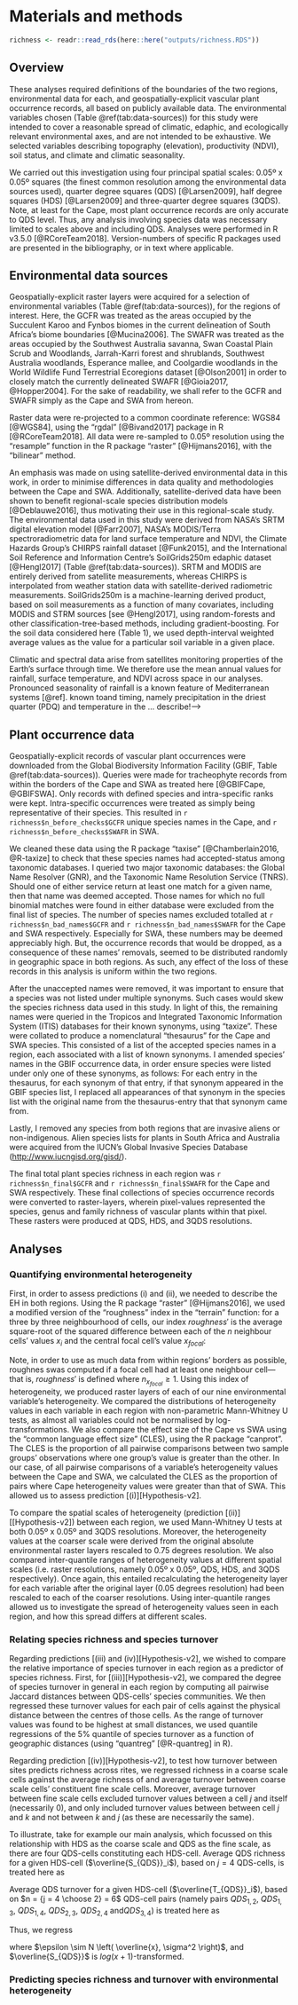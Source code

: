 # Materials and methods

```r
richness <- readr::read_rds(here::here("outputs/richness.RDS"))
```

## Overview

These analyses required definitions of the boundaries of the two regions, environmental data for each, and geospatially-explicit vascular plant occurrence records, all based on publicly available data.
The environmental variables chosen (Table \@ref(tab:data-sources)) for this study were intended to cover a reasonable spread of climatic, edaphic, and ecologically relevant environmental axes, and are not intended to be exhaustive.
We selected variables describing topography (elevation), productivity (NDVI), soil status, and climate and climatic seasonality.

We carried out this investigation using four principal spatial scales: 0.05º x 0.05º squares (the finest common resolution among the environmental data sources used), quarter degree squares (QDS) [@Larsen2009], half degree squares (HDS) [@Larsen2009] and three-quarter degree squares (3QDS).
Note, at least for the Cape, most plant occurrence records are only accurate to QDS level.
Thus, any analysis involving species data was necessary limited to scales above and including QDS.
Analyses were performed in R v3.5.0 [@RCoreTeam2018].
Version-numbers of specific R packages used are presented in the bibliography, or in text where applicable.

## Environmental data sources

Geospatially-explicit raster layers were acquired for a selection of environmental variables (Table \@ref(tab:data-sources)), for the regions of interest.
Here, the GCFR was treated as the areas occupied by the Succulent Karoo and Fynbos biomes in the current delineation of South Africa's biome boundaries [@Mucina2006].
The SWAFR was treated as the areas occupied by the Southwest Australia savanna, Swan Coastal Plain Scrub and Woodlands, Jarrah-Karri forest and shrublands, Southwest Australia woodlands, Esperance mallee, and Coolgardie woodlands in the World Wildlife Fund Terrestrial Ecoregions dataset [@Olson2001] in order to closely match the currently delineated SWAFR [@Gioia2017, @Hopper2004].
For the sake of readability, we shall refer to the GCFR and SWAFR simply as the Cape and SWA from hereon.

Raster data were re-projected to a common coordinate reference: WGS84 [@WGS84], using the "rgdal" [@Bivand2017] package in R [@RCoreTeam2018].
All data were re-sampled to 0.05º resolution using the "resample" function in the R package "raster" [@Hijmans2016], with the "bilinear" method.

An emphasis was made on using satellite-derived environmental data in this work, in order to minimise differences in data quality and methodologies between the Cape and SWA.
Additionally, satellite-derived data have been shown to benefit regional-scale species distribution models [@Deblauwe2016], thus motivating their use in this regional-scale study.
The environmental data used in this study were derived from NASA's SRTM digital elevation model [@Farr2007], NASA's MODIS/Terra spectroradiometric data for land surface temperature and NDVI, the Climate Hazards Group's CHIRPS rainfall dataset [@Funk2015], and the International Soil Reference and Information Centre's SoilGrids250m edaphic dataset [@Hengl2017] (Table \@ref(tab:data-sources)).
SRTM and MODIS are entirely derived from satellite measurements, whereas CHIRPS is interpolated from weather station data with satellite-derived radiometric measurements.
SoilGrids250m is a machine-learning derived product, based on soil measurements as a function of many covariates, including MODIS and STRM sources [see @Hengl2017], using random-forests and other classification-tree-based methods, including gradient-boosting.
For the soil data considered here (Table 1), we used depth-interval weighted average values as the value for a particular soil variable in a given place.

Climatic and spectral data arise from satellites monitoring properties of the Earth's surface through time.
We therefore use the mean annual values for rainfall, surface temperature, and NDVI across space in our analyses.
Pronounced seasonality of rainfall is a known feature of Mediterranean systems [@ref].
known toand timing, namely precipitation in the driest quarter (PDQ) and temperature in the  ...
describe!-->

## Plant occurrence data

<!--Download-->

Geospatially-explicit records of vascular plant occurrences were downloaded from the Global Biodiversity Information Facility (GBIF, Table \@ref(tab:data-sources)).
Queries were made for tracheophyte records from within the borders of the Cape and SWA as treated here [@GBIFCape, @GBIFSWA].
Only records with defined species and intra-specific ranks were kept.
Intra-specific occurrences were treated as simply being representative of their species.
This resulted in `r richness$n_before_checks$GCFR` unique species names in the Cape, and `r richness$n_before_checks$SWAFR` in SWA.

<!--Remove bad names-->

We cleaned these data using the R package "taxise" [@Chamberlain2016, @R-taxize] to check that these species names had accepted-status among taxonomic databases.
I queried two major taxonomic databases: the Global Name Resolver (GNR)<!--TODO: ref--><!--which includes the following independent databases within its queries: NCB, BoLD, ITIS, BHL, EoL, Redlist, GROMS, RAMSAR, BIRDLIFE or other conservation related indices, Scratchpad, LifeDesk indices, Tropicos, Exemplar online Flora and Fauna, and Fauna Europaea (<https://github.com/GlobalNamesArchitecture/gni/wiki/Sources>)-->, and the Taxonomic Name Resolution Service (TNRS)<!--TODO: ref--><!--.
TNRS was built upon existing programmes from GNR, and includes a different (but not completely exclusive) set of databases (<http://tnrs.iplantcollaborative.org/sources.html>): Tropicos, The Global Compositae Checklist (GCC), USDA's Plants Database, NCBI, The International Legume Database and Information Service (ILDIS), The Plant List (Kew, Missouri Bot.
G.) (TPL), But without Fabaceae and Asteraceae (see IDLIS, GCC)).
The near-comprehensive coverage of the GNR and TNRS services combined motivated their use here.
Each unique species name from the GBIF-derived list for each region was queried against GNR and TNRS.
My implementation [TODO: please choose a different word here] to remove unaccepted names was forgiving [TODO: reword]-->.
Should one of either service return at least one match for a given name, then that name was deemed accepted.
Those names for which no full binomial matches were found in either database were excluded from the final list of species.
The number of species names excluded totalled at `r richness$n_bad_names$GCFR` and `r richness$n_bad_names$SWAFR` for the Cape and SWA respectively.
Especially for SWA, these numbers may be deemed appreciably high.
But, the occurrence records that would be dropped, as a consequence of these names' removals, seemed to be distributed randomly in geographic space in both regions.
<!--TODO: make this map? or at least quote a stat..?-->
As such, any effect of the loss of these records in this analysis is uniform within the two regions.

<!--Correct for synonymy-->

After the unaccepted names were removed, it was important to ensure that a species was not listed under multiple synonyms.
Such cases would skew the species richness data used in this study.
In light of this, the remaining names were queried in the Tropicos and Integrated Taxonomic Information System (ITIS) databases for their known synonyms, using "taxize".
These were collated to produce a nomenclatural "thesaurus" for the Cape and SWA species.
This consisted of a list of the accepted species names in a region, each associated with a list of known synonyms.
I amended species' names in the GBIF occurrence data, in order ensure species were listed under only one of these synonyms, as follows: For each entry in the thesaurus, for each synonym of that entry, if that synonym appeared in the GBIF species list, I replaced all appearances of that synonym in the species list with the original name from the thesaurus-entry that that synonym came from.

<!--Remove aliens-->

Lastly, I removed any species from both regions that are invasive aliens or non-indigenous.
Alien species lists for plants in South Africa and Australia were acquired from the IUCN's Global Invasive Species Database (<http://www.iucngisd.org/gisd/>).

<!--Final lists and rasters-->

The final total plant species richness in each region was `r richness$n_final$GCFR` and `r richness$n_final$SWAFR` for the Cape and SWA respectively.
These final collections of species occurrence records were converted to raster-layers, wherein pixel-values represented the species, genus and family richness of vascular plants within that pixel.
These rasters were produced at QDS, HDS, and 3QDS resolutions.

## Analyses

### Quantifying environmental heterogeneity

First, in order to assess predictions (i) and (ii), we needed to describe the EH in both regions.
Using the R package "raster" [@Hijmans2016], we used a modified version of the "roughness" index in the "terrain" function: for a three by three neighbourhood of cells, our index $roughness'$ is the average square-root of the squared difference between each of the $n$ neighbour cells' values $x_i$ and the central focal cell's value $x_{focal}$:

\begin{equation}
  roughness' =
    \frac{1}{n}
    \sqrt{
      \sum_{i = 1}^{n}
      \left( x_{focal} - x_{i} \right)^{2}
    }
  (\#eq:roughness)
\end{equation}

Note, in order to use as much data from within regions' borders as possible, roughnes swas computed if a focal cell had at least one neighbour cell---that is, $roughness'$ is defined where $n_{x_{focal}} \geq 1$.
Using this index of heterogeneity, we produced raster layers of each of our nine environmental variable's heterogeneity.
We compared the distributions of heterogeneity values in each variable in each region with non-parametric Mann-Whitney U tests, as almost all variables could not be normalised by log-transformations.
We also compare the effect size of the Cape vs SWA using the "common language effect size" (CLES), using the R package "canprot".
The CLES is the proportion of all pairwise comparisons between two sample groups' observations where one group's value is greater than the other.
In our case, of all pairwise comparisons of a variable's heterogeneity values between the Cape and SWA, we calculated the CLES as the proportion of pairs where Cape heterogeneity values were greater than that of SWA.
This allowed us to assess prediction [(i)][Hypothesis-v2].


To compare the spatial scales of heterogeneity (prediction [(ii)][[Hypothesis-v2]) between each region, we used Mann-Whitney U tests at both 0.05º x 0.05º and 3QDS resolutions.
Moreover, the heterogeneity values at the coarser scale were derived from the original absolute environmental raster layers rescaled to 0.75 degrees resolution.
We also compared inter-quantile ranges of heterogeneity values at different spatial scales (i.e.
raster resolutions, namely 0.05º x 0.05º, QDS, HDS, and 3QDS respectively).
Once again, this entailed recalculating the heterogeneity layer for each variable after the original layer (0.05 degrees resolution) had been rescaled to each of the coarser resolutions.
Using inter-quantile ranges allowed us to investigate the spread of heterogeneity values seen in each region, and how this spread differs at different scales.

### Relating species richness and species turnover

Regarding predictions [(iii) and (iv)][Hypothesis-v2], we wished to compare the relative importance of species turnover in each region as a predictor of species richness.
First, for [(iii)][Hypothesis-v2], we compared the degree of species turnover in general in each region by computing all pairwise Jaccard distances <!--TODO: ref--> between QDS-cells' species communities.
We then regressed these turnover values for each pair of cells against the physical distance between the centres of those cells.
As the range of turnover values was found to be highest at small distances, we used quantile regressions of the 5% quantile of species turnover as a function of geographic distances (using "quantreg" [@R-quantreg] in R).

Regarding prediction [(iv)][Hypothesis-v2], to test how turnover between sites predicts richness across rites, we regressed richness in a coarse scale cells against the average richness of and average turnover between coarse scale cells' constituent fine scale cells.
Moreover, average turnover between fine scale cells excluded turnover values between a cell $j$ and itself (necessarily 0), and only included turnover values between between cell $j$ and $k$ and not between $k$ and $j$ (as these are necessarily the same).

<!--TODO: include how we did this for sp., gen.
and fam.
richness-->

To illustrate, take for example our main analysis, which focussed on this relationship with HDS as the coarse scale and QDS as the fine scale, as there are four QDS-cells constituting each HDS-cell.
Average QDS richness for a given HDS-cell ($\overline{S_{QDS}}_i$), based on $j = 4$ QDS-cells, is treated here as

\begin{equation}
  \overline{S_{QDS}}_{i} = \frac{1}{j} \sum_{j = 1}^{4} S_{QDS_{j}}
  (\#eq:S-QDS-def)
\end{equation}

Average QDS turnover for a given HDS-cell ($\overline{T_{QDS}}_i$), based on $n = {j = 4 \choose 2} = 6$ QDS-cell pairs (namely pairs $QDS_{1,2}$, $QDS_{1,3}$, $QDS_{1,4}$, $QDS_{2,3}$, $QDS_{2,4}$ and$QDS_{3,4}$) is treated here as

\begin{equation}
  \overline{T_{QDS}}_{i} = \frac{1}{n} \sum_{n = 1}^{6} T_{QDS_{n}}
  (\#eq:T-QDS-def)
\end{equation}

Thus, we regress

\begin{align}
  \widehat{S_{HDS_{i}}} =
    &\ \beta_0 + \\
    &\ \beta_1 \overline{S_{QDS}}_{i} +
       \beta_2 \overline{T_{QDS}}_{i} +
       \beta_3 SWA_i + \\
    &\ \beta_4 \overline{S_{QDS}}_{i} SWA_{i}  +
       \beta_5 \overline{T_{QDS}}_{i} SWA_{i} +
       \epsilon_i
  (\#eq:S-HDS-formula)
\end{align}

where $\epsilon \sim N \left( \overline{x}, \sigma^2 \right)$, and $\overline{S_{QDS}}$ is $log(x + 1)$-transformed.

### Predicting species richness and turnover with environmental heterogeneity

<!--TODO: comply w/ bookdown equation guidelines-->

<!--TODO: $formula2$-->

<!--TODO: write this section-->

<!--NB: finalise QDS vs 0.25 degree square vs 0.25° x 0.25°-->
